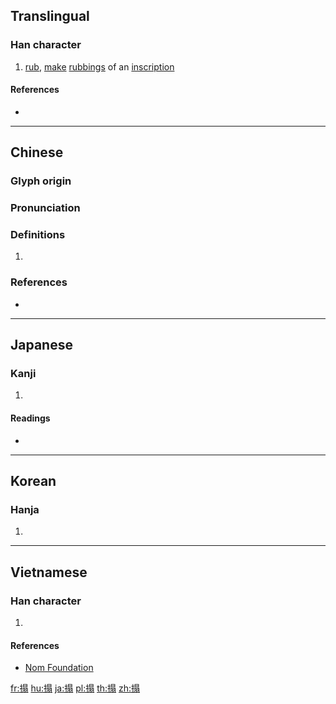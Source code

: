 {{also|搭}}
==Translingual==

===Han character===
{{Han char|rn=64|rad=手|as=10|sn=13|four=56027|canj=QASM|ids=⿰扌𦐇}}

# [[rub]], [[make]] [[rubbing]]s of an [[inscription]]

====References====
* {{Han ref|kx=0447.240|dkj=12503|dj=0798.160|hdz=31931.080|uh=6428|ud=25640|bh=DDAD|bd=56749}}

----

==Chinese==
{{zh-forms}}

===Glyph origin===
{{Han etym}}

===Pronunciation===
{{zh-pron
|m=tà,tā
|c=taap3
|h=pfs=lap
|md=
|mn=
|w=
|mc=y
|oc=y
|cat=
}}

===Definitions===
{{zh-hanzi}}

# {{rfdef|lang=zh}}

===References===
* {{R:twedu|B01375}}

----

==Japanese==

===Kanji===
{{ja-kanji|grade=|rs=手10}}

# {{defn|lang=ja|sort=手10}}

====Readings====
* {{ja-readings|on=[[とう]] (tō)|kun=[[うつ]] (utsu), [[する]] (suru)}}

----

==Korean==

===Hanja===
{{ko-hanja|hangeul=탑|eumhun=|rv=tap|mr=t'ap|y=thap}}

# {{defn|lang=ko|sort=手10}}

----

==Vietnamese==

===Han character===
{{vi-hantu|rs=手10|thác}}

# {{defn|lang=vi|sort=手10}}

====References====
* [http://nomfoundation.org/common/nom_details.php?codepoint=6248 Nom Foundation]

[[fr:搨]]
[[hu:搨]]
[[ja:搨]]
[[pl:搨]]
[[th:搨]]
[[zh:搨]]